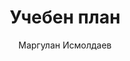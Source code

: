 ---
id: syllabus
title: 'Учебен план'
author: Маргулан Исмолдаев
description: Списък с темите в този сайт.
---